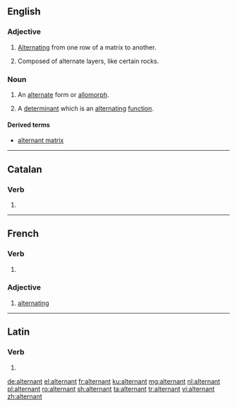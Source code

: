 ==English==

===Adjective===
{{en-adj|-}}

# [[alternate|Alternating]] from one row of a matrix to another.
# {{context|geology|lang=en}} Composed of alternate layers, like certain rocks.

===Noun===
{{en-noun}}

# {{context|linguistics|lang=en}} An [[alternate]] form or [[allomorph]].
# {{context|mathematics|lang=en}} A [[determinant]] which is an [[alternating]] [[function]].

====Derived terms====
* [[alternant matrix]]

----

==Catalan==

===Verb===
{{head|ca|verb form}}

# {{ca-verb form of|t=pres|m=ptc|alternar}}

----

==French==

===Verb===
{{head|fr|present participle}}

# {{present participle of|alterner|lang=fr|nocat=1}}

===Adjective===
{{fr-adj}}

# [[alternating]]

----

==Latin==

===Verb===
{{la-verb-form|alternant}}

# {{inflection of|alternō||3|p|pres|actv|indc|lang=la}}

[[de:alternant]]
[[el:alternant]]
[[fr:alternant]]
[[ku:alternant]]
[[mg:alternant]]
[[nl:alternant]]
[[pl:alternant]]
[[ro:alternant]]
[[sh:alternant]]
[[ta:alternant]]
[[tr:alternant]]
[[vi:alternant]]
[[zh:alternant]]